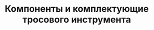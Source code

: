 ---
id: 5
title: "Компоненты и комплектующие тросового инструмента"
image : "./wireline-tools-accessories.png"
ready: true
---